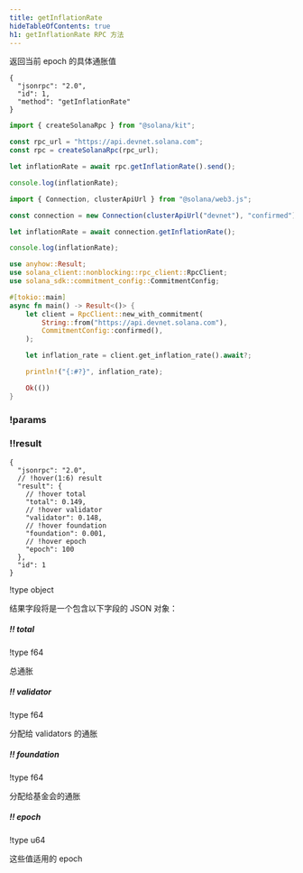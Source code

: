 ```yaml
---
title: getInflationRate
hideTableOfContents: true
h1: getInflationRate RPC 方法
---
```


返回当前 epoch 的具体通胀值

<APIMethod>

```jsonc !!request curl
{
  "jsonrpc": "2.0",
  "id": 1,
  "method": "getInflationRate"
}
```

```ts !!request title="Kit"
import { createSolanaRpc } from "@solana/kit";

const rpc_url = "https://api.devnet.solana.com";
const rpc = createSolanaRpc(rpc_url);

let inflationRate = await rpc.getInflationRate().send();

console.log(inflationRate);
```

```ts !!request title="web3.js"
import { Connection, clusterApiUrl } from "@solana/web3.js";

const connection = new Connection(clusterApiUrl("devnet"), "confirmed");

let inflationRate = await connection.getInflationRate();

console.log(inflationRate);
```

```rs !!request title="Rust"
use anyhow::Result;
use solana_client::nonblocking::rpc_client::RpcClient;
use solana_sdk::commitment_config::CommitmentConfig;

#[tokio::main]
async fn main() -> Result<()> {
    let client = RpcClient::new_with_commitment(
        String::from("https://api.devnet.solana.com"),
        CommitmentConfig::confirmed(),
    );

    let inflation_rate = client.get_inflation_rate().await?;

    println!("{:#?}", inflation_rate);

    Ok(())
}
```

### !params

### !!result

```jsonc !response
{
  "jsonrpc": "2.0",
  // !hover(1:6) result
  "result": {
    // !hover total
    "total": 0.149,
    // !hover validator
    "validator": 0.148,
    // !hover foundation
    "foundation": 0.001,
    // !hover epoch
    "epoch": 100
  },
  "id": 1
}
```

!type object

结果字段将是一个包含以下字段的 JSON 对象：

##### !! total

!type f64

总通胀

##### !! validator

!type f64

分配给 validators 的通胀

##### !! foundation

!type f64

分配给基金会的通胀

##### !! epoch

!type u64

这些值适用的 epoch

</APIMethod>
